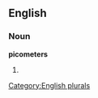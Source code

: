 ==English==

===Noun===
'''picometers'''

# {{plural of|[[picometer]]}}

[[Category:English plurals]]